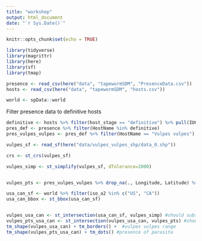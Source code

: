 ```yaml
---
title: "workshop"
output: html_document
date: "`r Sys.Date()`"
---
```


```r
knitr::opts_chunk$set(echo = TRUE)
```


```r
library(tidyverse)
library(magrittr)
library(here)
library(sf)
library(tmap)
```

```r
presence <- read_csv(here("data", "tapewormSDM", "PresenceData.csv"))
hosts <- read_csv(here("data", "tapewormSDM", "hosts.csv"))

world <- spData::world
```
Filter presence data to definitive hosts
```r
definitive <- hosts %>% filter(host_stage == "definitive") %>% pull(IUCN_name)
pres_def <- presence %>% filter(HostName %in% definitive)
pres_vulpes_vulpes <- pres_def %>% filter(HostName == "Vulpes vulpes")
```

```r
vulpes_sf <- read_sf(here("data/vulpes_vulpes_shp/data_0.shp"))

crs <- st_crs(vulpes_sf)

vulpes_simp <- st_simplify(vulpes_sf, dTolerance=2000)


vulpes_pts <- pres_vulpes_vulpes %>% drop_na(., Longitude, Latitude) %>% st_as_sf(., coords=c("Longitude", "Latitude"), crs = crs)
```



```r
usa_can_sf <- world %>% filter(iso_a2 %in% c("US", "CA"))
usa_can_bbox <- st_bbox(usa_can_sf)


vulpes_usa_can <- st_intersection(usa_can_sf, vulpes_simp) #should subset so only overlapping regions
vulpes_pts_usa_can <- st_intersection(vulpes_usa_can, vulpes_pts) #should subset to points within polygon
tm_shape(vulpes_usa_can) + tm_borders() +  #vulpes vulpes range
tm_shape(vulpes_pts_usa_can) + tm_dots() #presence of parasite
```





